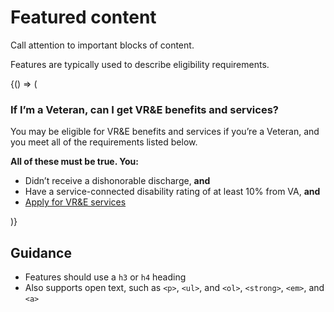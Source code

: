 
<Meta title="Library/Featured content" />

# Featured content

Call attention to important blocks of content.

Features are typically used to describe eligibility requirements.

<Story name="Default">
  {() => (
    <div class="feature">
      <h3>If I’m a Veteran, can I get VR&amp;E benefits and services?</h3>
      <p>You may be eligible for VR&amp;E benefits and services if you’re a Veteran, and you meet all of the requirements listed below.</p>
      <p><strong>All of these must be true. You:</strong></p>
      <ul>
        <li>Didn’t receive a dishonorable discharge, <strong>and</strong></li>
        <li>Have a service-connected disability rating of at least 10% from VA, <strong>and</strong></li>
        <li><a href="#">Apply for VR&amp;E services</a></li>
      </ul>
    </div>
  )}
</Story>

## Guidance

* Features should use a `h3` or `h4` heading
* Also supports open text, such as `<p>`, `<ul>`, and `<ol>`, `<strong>`, `<em>`, and `<a>`

